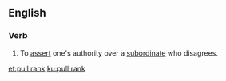 ==English==

===Verb===
{{en-verb|pulls rank|pulling rank|pulled rank}}

# {{lb|en|idiomatic}} To [[assert]] one's authority over a [[subordinate]] who disagrees.

[[et:pull rank]]
[[ku:pull rank]]